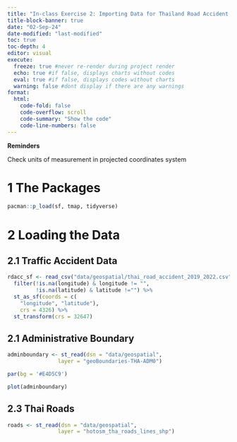 ```yaml
---
title: "In-class Exercise 2: Importing Data for Thailand Road Accident Case Study"
title-block-banner: true
date: "02-Sep-24"
date-modified: "last-modified"
toc: true
toc-depth: 4
editor: visual
execute: 
  freeze: true #never re-render during project render
  echo: true #if false, displays charts without codes
  eval: true #if false, displays codes without charts
  warning: false #dont display if there are any warnings
format: 
  html:
    code-fold: false
    code-overflow: scroll
    code-summary: "Show the code"
    code-line-numbers: false
---
```


::: {.lightbox .light data-latex="light"}

**Reminders**

Check units of measurement in projected coordinates system

:::

# 1 The Packages

```r
pacman::p_load(sf, tmap, tidyverse)
```

# 2 Loading the Data


## 2.1 Traffic Accident Data

```r
rdacc_sf <- read_csv("data/geospatial/thai_road_accident_2019_2022.csv") %>%
  filter(!is.na(longitude) & longitude != "",
         !is.na(latitude) & latitude !="") %>% 
  st_as_sf(coords = c(
    "longitude", "latitude"),
    crs = 4326) %>% 
  st_transform(crs = 32647)
```

## 2.1 Administrative Boundary

```r
adminboundary <- st_read(dsn = "data/geospatial", 
                layer = "geoBoundaries-THA-ADM0")
```

```r
par(bg = '#E4D5C9')

plot(adminboundary)
```


## 2.3 Thai Roads

```r
roads <- st_read(dsn = "data/geospatial", 
                layer = "hotosm_tha_roads_lines_shp")
```
